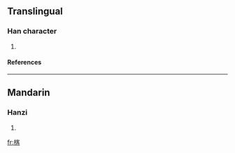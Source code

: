 ==Translingual==
===Han character===
{{Han char|rn=75|rad=木|as=09|sn=13|four=4396<sub>4</sub>|canj=木十竹口 (DJHR)}}
# {{defn|Han|sort=木09}}
====References====
{{Han ref|kx=0538.100|dkj=15092|hdz=21256.030|uh=6941|ud=26945|bh=DDE7|bd=56807}}

----
==Mandarin==
===Hanzi===
{{cmn-hanzi|pin=[[chā]] (cha1), [[chá]] (cha2), [[hé]] (he2)|wg=ch'a<sup>1</sup>, ch'a<sup>2</sup>, ho<sup>2</sup>}}
# {{defn|Mandarin}}

[[fr:楁]]